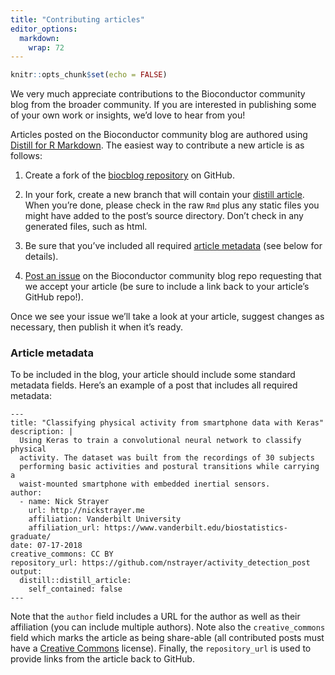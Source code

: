```yaml
---
title: "Contributing articles"
editor_options:
  markdown:
    wrap: 72
---
```


```r
knitr::opts_chunk$set(echo = FALSE)
```

We very much appreciate contributions to the Bioconductor community blog from the broader community.
If you are interested in publishing some of your own work or insights, we'd love to hear from you!

Articles posted on the Bioconductor community blog are authored using
[Distill for R Markdown](https://rstudio.github.io/distill).
The easiest way to contribute a new article is as follows:

1.  Create a fork of the [biocblog repository](https://github.com/kozo2/biocblog) on GitHub.

2.  In your fork, create a new branch that will contain your [distill article](https://rstudio.github.io/distill).
    When you're done, please check in the raw `Rmd` plus any static files you might have added to the post's source directory.
    Don't check in any generated files, such as html.

3.  Be sure that you've included all required [article metadata] (see below for details).

4.  [Post an issue](https://github.com/kozo2/biocblog/issues)
    on the Bioconductor community blog repo requesting that we accept your article (be sure
    to include a link back to your article's GitHub repo!).

Once we see your issue we'll take a look at your article, suggest
changes as necessary, then publish it when it's ready.

### Article metadata

To be included in the blog, your article should include some standard
metadata fields. Here's an example of a post that includes all required
metadata:

``` .markup
---
title: "Classifying physical activity from smartphone data with Keras"
description: |
  Using Keras to train a convolutional neural network to classify physical
  activity. The dataset was built from the recordings of 30 subjects
  performing basic activities and postural transitions while carrying a
  waist-mounted smartphone with embedded inertial sensors.
author:
  - name: Nick Strayer
    url: http://nickstrayer.me
    affiliation: Vanderbilt University
    affiliation_url: https://www.vanderbilt.edu/biostatistics-graduate/
date: 07-17-2018
creative_commons: CC BY
repository_url: https://github.com/nstrayer/activity_detection_post
output:
  distill::distill_article:
    self_contained: false
---
```

Note that the `author` field includes a URL for the author as well as
their affiliation (you can include multiple authors). Note also the
`creative_commons` field which marks the article as being share-able
(all contributed posts must have a [Creative
Commons](https://creativecommons.org/) license). Finally, the
`repository_url` is used to provide links from the article back to
GitHub.
